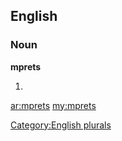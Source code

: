 ==English==

===Noun===
'''mprets'''

# {{plural of|[[mpret]]}}

[[Category:English plurals]]

[[ar:mprets]]
[[my:mprets]]